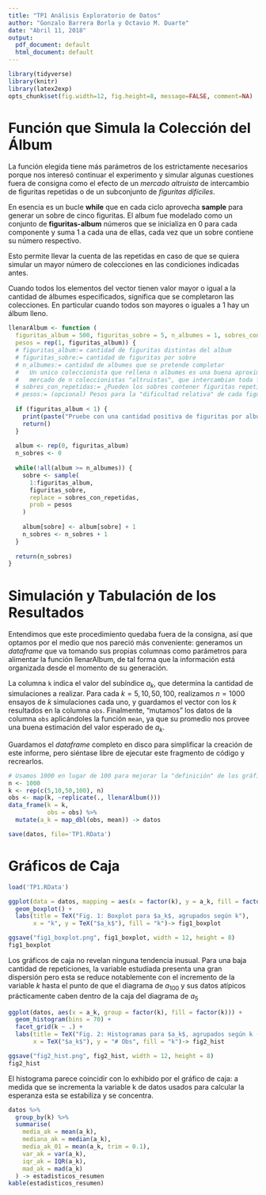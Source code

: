 ```yaml
---
title: "TP1 Análisis Exploratorio de Datos"
author: "Gonzalo Barrera Borla y Octavio M. Duarte"
date: "Abril 11, 2018"
output:
  pdf_document: default
  html_document: default
---
```


```r
library(tidyverse)
library(knitr)
library(latex2exp)
opts_chunk$set(fig.width=12, fig.height=8, message=FALSE, comment=NA)
```

# Función que Simula la Colección del Álbum

La función elegida tiene más parámetros de los estrictamente necesarios porque nos interesó continuar el experimento y simular algunas cuestiones fuera de consigna como el efecto de un *mercado altruista* de intercambio de figuritas repetidas o de un subconjunto de *figuritas difíciles*. 
 
En esencia es un bucle __while__ que en cada ciclo aprovecha __sample__ para generar un sobre de cinco figuritas. El album fue modelado como un conjunto de **figuritas-album** números que se inicializa en 0 para cada componente y suma 1 a cada una de ellas, cada vez que un sobre contiene su número respectivo. 
 
Esto permite llevar la cuenta de las repetidas en caso de que se quiera simular un mayor número de colecciones en las condiciones indicadas antes.
 
Cuando todos los elementos del vector tienen valor mayor o igual a la cantidad de álbumes especificados, significa que se completaron las colecciones. En particular cuando todos son mayores o iguales a 1 hay un álbum lleno. 

```r
llenarAlbum <- function (
  figuritas_album = 500, figuritas_sobre = 5, n_albumes = 1, sobres_con_repetidas = F, 
  pesos = rep(1, figuritas_album)) {
  # figuritas_album:= cantidad de figuritas distintas del album
  # figuritas_sobre:= cantidad de figuritas por sobre
  # n_albumes:= cantidad de albumes que se pretende completar
  #   Un unico coleccionista que rellena n albumes es una buena aproximacion a
  #   mercado de n coleccionistas "altruistas", que intercambian toda figurita repetida.
  # sobres_con_repetidas:= ¿Pueden los sobres contener figuritas repetidas?
  # pesos:= (opcional) Pesos para la "dificultad relativa" de cada figurita
    
  if (figuritas_album < 1) {
    print(paste("Pruebe con una cantidad positiva de figuritas por album."))
    return()
  }
  
  album <- rep(0, figuritas_album)
  n_sobres <- 0
  
  while(!all(album >= n_albumes)) {
    sobre <- sample(
      1:figuritas_album,
      figuritas_sobre,
      replace = sobres_con_repetidas,
      prob = pesos
    )
    
    album[sobre] <- album[sobre] + 1
    n_sobres <- n_sobres + 1
  }
  
  return(n_sobres)
}

```


# Simulación y Tabulación de los Resultados

  Entendimos que este procedimiento quedaba fuera de la consigna, así que optamos por el medio que nos pareció más conveniente: generamos un *dataframe* que va tomando sus propias columnas como parámetros para alimentar la función llenarAlbum, de tal forma que la información está organizada desde el momento de su generación.

La columna `k` indica el valor del subíndice $a_{k}$, que determina la cantidad de simulaciones a realizar. Para cada $k = 5, 10, 50, 100$, realizamos $n = 1000$ ensayos de $k$ simulaciones cada uno, y guardamos el vector con los $k$ resultados en la columna `obs`. Finalmente, "mutamos" los datos de la columna `obs` aplicándoles la función `mean`, ya que su promedio nos provee una buena estimación del valor esperado de $a_k$.

Guardamos el *dataframe* completo en disco para simplificar la creación de este informe, pero siéntase libre de ejecutar este fragmento de código y recrearlos.
```r
# Usamos 1000 en lugar de 100 para mejorar la "definición" de los gráficos
n <- 1000
k <- rep(c(5,10,50,100), n)
obs <- map(k, ~replicate(., llenarAlbum()))
data_frame(k = k,
           obs = obs) %>%
  mutate(a_k = map_dbl(obs, mean)) -> datos

save(datos, file='TP1.RData')
```

# Gráficos de Caja

```r
load('TP1.RData')

ggplot(data = datos, mapping = aes(x = factor(k), y = a_k, fill = factor(k))) +
  geom_boxplot() +
  labs(title = TeX("Fig. 1: Boxplot para $a_k$, agrupados según k"),
       x = "k", y = TeX("$a_k$"), fill = "k")-> fig1_boxplot

ggsave("fig1_boxplot.png", fig1_boxplot, width = 12, height = 8)
fig1_boxplot
```

Los gráficos de caja no revelan ninguna tendencia inusual. Para una baja cantidad de repeticiones, la variable estudiada presenta una gran dispersión pero esta se reduce notablemente con el incremento de la variable $k$ hasta el punto de que el diagrama de $a_{100}$ y sus datos atípicos prácticamente caben dentro de la caja del diagrama de $a_{5}$


```r
ggplot(datos, aes(x = a_k, group = factor(k), fill = factor(k))) +
  geom_histogram(bins = 70) +
  facet_grid(k ~ .) +
  labs(title = TeX("Fig. 2: Histogramas para $a_k$, agrupados según k (n = 1000)"),
       x = TeX("$a_k$"), y = "# Obs", fill = "k")-> fig2_hist

ggsave("fig2_hist.png", fig2_hist, width = 12, height = 8)
fig2_hist
```

El histograma parece coincidir con lo exhibido por el gráfico de caja: a medida que se incrementa la variable k de datos usados para calcular la esperanza esta se estabiliza y se concentra.


```r
datos %>%
  group_by(k) %>%
  summarise(
    media_ak = mean(a_k),
    mediana_ak = median(a_k),
    media_ak_01 = mean(a_k, trim = 0.1),
    var_ak = var(a_k),
    iqr_ak = IQR(a_k),
    mad_ak = mad(a_k)
  ) -> estadisticos_resumen
kable(estadisticos_resumen)
```
